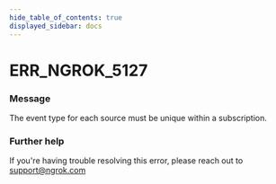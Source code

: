 ```yaml
---
hide_table_of_contents: true
displayed_sidebar: docs
---
```



# ERR_NGROK_5127

### Message

The event type for each source must be unique within a subscription.

<ErrorDetails error="err_ngrok_5127" />

### Further help

If you're having trouble resolving this error, please reach out to [support@ngrok.com](mailto:support@ngrok.com?subject=Help%20with%20ERR_NGROK_5127)

